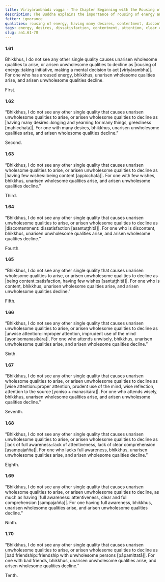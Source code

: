 ```yaml
---
title: Vīriyārambhādi vagga - The Chapter Beginning with the Rousing of Energy
description: The Buddha explains the importance of rousing of energy and the consequences of having many desires, few desires, dissatisfaction, contentment, (careless) attention, wise attention, clear comprehension and lack of it, and bad friendship.
fetter: ignorance
qualities: rousing of energy, having many desires, contentment, discontentment, unwise attention, wise attention, negligence, full awareness, bad friendship
tags: energy, desires, dissatisfaction, contentment, attention, clear comprehension, friends, wholesome, unwholesome, an, an1
slug: an1.61-70
---
```


#### 1.61

Bhikkhus, I do not see any other single quality causes unarisen wholesome qualities to arise, or arisen unwholesome qualities to decline as |rousing of energy::taking initiative, making a mental decision to act [vīriyārambha]|. For one who has aroused energy, bhikkhus, unarisen wholesome qualities arise, and arisen unwholesome qualities decline.

First.

#### 1.62

“Bhikkhus, I do not see any other single quality that causes unarisen unwholesome qualities to arise, or arisen wholesome qualities to decline as |having many desires::longing and yearning for many things, greediness [mahicchatā]|. For one with many desires, bhikkhus, unarisen unwholesome qualities arise, and arisen wholesome qualities decline.”

Second.

#### 1.63

“Bhikkhus, I do not see any other single quality that causes unarisen wholesome qualities to arise, or arisen unwholesome qualities to decline as |having few wishes::being content [appicchatā]|. For one with few wishes, bhikkhus, unarisen wholesome qualities arise, and arisen unwholesome qualities decline.”

Third.

#### 1.64

“Bhikkhus, I do not see any other single quality that causes unarisen unwholesome qualities to arise, or arisen wholesome qualities to decline as |discontentment::dissatisfaction [asantuṭṭhitā]|. For one who is discontent, bhikkhus, unarisen unwholesome qualities arise, and arisen wholesome qualities decline.”

Fourth.

#### 1.65

“Bhikkhus, I do not see any other single quality that causes unarisen wholesome qualities to arise, or arisen unwholesome qualities to decline as |being content::satisfaction, having few wishes [santuṭṭhitā]|. For one who is content, bhikkhus, unarisen wholesome qualities arise, and arisen unwholesome qualities decline.”

Fifth.

#### 1.66

“Bhikkhus, I do not see any other single quality that causes unarisen unwholesome qualities to arise, or arisen wholesome qualities to decline as |unwise attention::improper attention, imprudent use of the mind [ayonisomanasikāra]|. For one who attends unwisely, bhikkhus, unarisen unwholesome qualities arise, and arisen wholesome qualities decline.”

Sixth.

#### 1.67

“Bhikkhus, I do not see any other single quality that causes unarisen wholesome qualities to arise, or arisen unwholesome qualities to decline as |wise attention::proper attention, prudent use of the mind, wise reflection, attention to the source [yoniso + manasikāra]|. For one who attends wisely, bhikkhus, unarisen wholesome qualities arise, and arisen unwholesome qualities decline.”

Seventh.

#### 1.68

“Bhikkhus, I do not see any other single quality that causes unarisen unwholesome qualities to arise, or arisen wholesome qualities to decline as |lack of full awareness::lack of attentiveness, lack of clear comprehension [asampajañña]|. For one who lacks full awareness, bhikkhus, unarisen unwholesome qualities arise, and arisen wholesome qualities decline.”

Eighth.

#### 1.69

“Bhikkhus, I do not see any other single quality that causes unarisen wholesome qualities to arise, or arisen unwholesome qualities to decline, as much as having |full awareness::attentiveness, clear and full comprehension [sampajañña]|. For one having full awareness, bhikkhus, unarisen wholesome qualities arise, and arisen unwholesome qualities decline.”

Ninth.

#### 1.70

“Bhikkhus, I do not see any other single quality that causes unarisen unwholesome qualities to arise, or arisen wholesome qualities to decline as |bad friendship::friendship with unwholesome persons [pāpamittatā]|. For one with bad friends, bhikkhus, unarisen unwholesome qualities arise, and arisen wholesome qualities decline.”

Tenth.